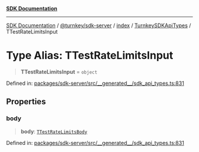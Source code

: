[**SDK Documentation**](../../../../../../README.mdx)

***

[SDK Documentation](../../../../../../packages.mdx) / [@turnkey/sdk-server](../../../../README.mdx) / [index](../../../README.mdx) / [TurnkeySDKApiTypes](../README.mdx) / TTestRateLimitsInput

# Type Alias: TTestRateLimitsInput

> **TTestRateLimitsInput** = `object`

Defined in: [packages/sdk-server/src/\_\_generated\_\_/sdk\_api\_types.ts:831](https://github.com/tkhq/sdk/blob/fd49bfe86475c8603b3eb385aa101efa36fa32fc/packages/sdk-server/src/__generated__/sdk_api_types.ts#L831)

## Properties

### body

> **body**: [`TTestRateLimitsBody`](TTestRateLimitsBody.mdx)

Defined in: [packages/sdk-server/src/\_\_generated\_\_/sdk\_api\_types.ts:831](https://github.com/tkhq/sdk/blob/fd49bfe86475c8603b3eb385aa101efa36fa32fc/packages/sdk-server/src/__generated__/sdk_api_types.ts#L831)
